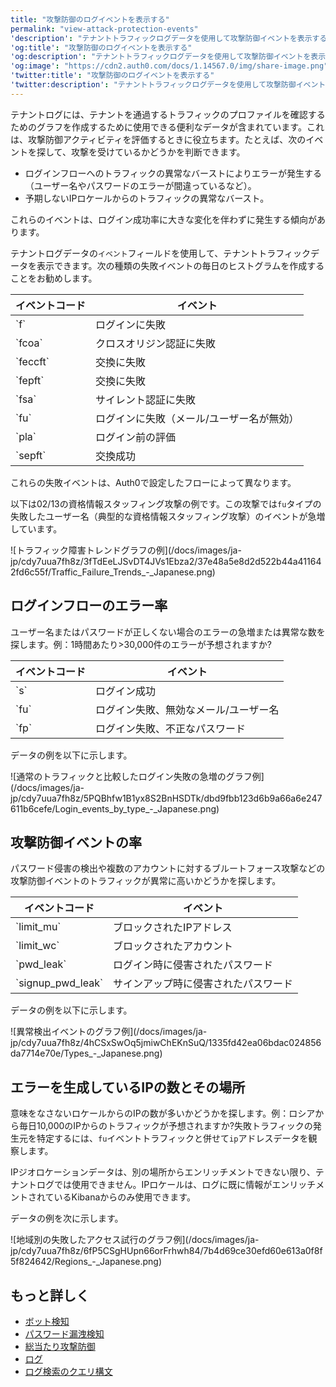 ---
title: "攻撃防御のログイベントを表示する"
permalink: "view-attack-protection-events"
'description': "テナントトラフィックログデータを使用して攻撃防御イベントを表示する方法について説明します。"
'og:title': "攻撃防御のログイベントを表示する"
'og:description': "テナントトラフィックログデータを使用して攻撃防御イベントを表示する方法について説明します。"
'og:image': "https://cdn2.auth0.com/docs/1.14567.0/img/share-image.png"
'twitter:title': "攻撃防御のログイベントを表示する"
'twitter:description': "テナントトラフィックログデータを使用して攻撃防御イベントを表示する方法について説明します。"
---

テナントログには、テナントを通過するトラフィックのプロファイルを確認するためのグラフを作成するために使用できる便利なデータが含まれています。これは、攻撃防御アクティビティを評価するときに役立ちます。たとえば、次のイベントを探して、攻撃を受けているかどうかを判断できます。

* ログインフローへのトラフィックの異常なバーストによりエラーが発生する（ユーザー名やパスワードのエラーが間違っているなど）。
* 予期しないIPロケールからのトラフィックの異常なバースト。

これらのイベントは、ログイン成功率に大きな変化を伴わずに発生する傾向があります。

テナントログデータの`イベント`フィールドを使用して、テナントトラフィックデータを表示できます。次の種類の失敗イベントの毎日のヒストグラムを作成することをお勧めします。

<table class="table"><thead>
<tr>
<th><strong>イベントコード</strong></th>
<th><strong>イベント</strong></th>
</tr>
</thead>
<tbody>
<tr>
<td>`f`</td>
<td>ログインに失敗</td>
</tr>
<tr>
<td>`fcoa`</td>
<td>クロスオリジン認証に失敗</td>
</tr>
<tr>
<td>`feccft`</td>
<td>交換に失敗</td>
</tr>
<tr>
<td>`fepft`</td>
<td>交換に失敗</td>
</tr>
<tr>
<td>`fsa`</td>
<td>サイレント認証に失敗</td>
</tr>
<tr>
<td>`fu`</td>
<td>ログインに失敗（メール/ユーザー名が無効）</td>
</tr>
<tr>
<td>`pla`</td>
<td>ログイン前の評価</td>
</tr>
<tr>
<td>`sepft`</td>
<td>交換成功</td>
</tr>
</tbody>
</table>

これらの失敗イベントは、Auth0で設定したフローによって異なります。

以下は02/13の資格情報スタッフィング攻撃の例です。この攻撃では`fu`タイプの失敗したユーザー名（典型的な資格情報スタッフィング攻撃）のイベントが急増しています。

<Frame>![トラフィック障害トレンドグラフの例](/docs/images/ja-jp/cdy7uua7fh8z/3fTdEeLJSvDT4JVs1Ebza2/37e48a5e8d2d522b44a411642fd6c55f/Traffic_Failure_Trends_-_Japanese.png)</Frame>

## ログインフローのエラー率

ユーザー名またはパスワードが正しくない場合のエラーの急増または異常な数を探します。例：1時間あたり>30,000件のエラーが予想されますか?

<table class="table"><thead>
<tr>
<th>イベントコード</th>
<th>イベント</th>
</tr>
</thead>
<tbody>
<tr>
<td>`s`</td>
<td>ログイン成功</td>
</tr>
<tr>
<td>`fu`</td>
<td>ログイン失敗、無効なメール/ユーザー名</td>
</tr>
<tr>
<td>`fp`</td>
<td>ログイン失敗、不正なパスワード</td>
</tr>
</tbody>
</table>

データの例を以下に示します。

<Frame>![通常のトラフィックと比較したログイン失敗の急増のグラフ例](/docs/images/ja-jp/cdy7uua7fh8z/5PQBhfw1B1yx8S2BnHSDTk/dbd9fbb123d6b9a66a6e247611b6cefe/Login_events_by_type_-_Japanese.png)</Frame>

## 攻撃防御イベントの率

パスワード侵害の検出や複数のアカウントに対するブルートフォース攻撃などの攻撃防御イベントのトラフィックが異常に高いかどうかを探します。

<table class="table"><thead>
<tr>
<th>イベントコード</th>
<th>イベント</th>
</tr>
</thead>
<tbody>
<tr>
<td>`limit_mu`</td>
<td>ブロックされたIPアドレス</td>
</tr>
<tr>
<td>`limit_wc`</td>
<td>ブロックされたアカウント</td>
</tr>
<tr>
<td>`pwd_leak`</td>
<td>ログイン時に侵害されたパスワード</td>
</tr>
<tr>
<td>`signup_pwd_leak`</td>
<td>サインアップ時に侵害されたパスワード</td>
</tr>
</tbody>
</table>

データの例を以下に示します。

<Frame>![異常検出イベントのグラフ例](/docs/images/ja-jp/cdy7uua7fh8z/4hCSxSwOq5jmiwChEKnSuQ/1335fd42ea06bdac024856da7714e70e/Types_-_Japanese.png)</Frame>

## エラーを生成しているIPの数とその場所

意味をなさないロケールからのIPの数が多いかどうかを探します。例：ロシアから毎日10,000のIPからのトラフィックが予想されますか?失敗トラフィックの発生元を特定するには、`fu`イベントトラフィックと併せて`ip`アドレスデータを観察します。

IPジオロケーションデータは、別の場所からエンリッチメントできない限り、テナントログでは使用できません。IPロケールは、ログに既に情報がエンリッチメントされているKibanaからのみ使用できます。

データの例を次に示します。

<Frame>![地域別の失敗したアクセス試行のグラフ例](/docs/images/ja-jp/cdy7uua7fh8z/6fP5CSgHUpn66orFrhwh84/7b4d69ce30efd60e613a0f8f5f824642/Regions_-_Japanese.png)</Frame>

## もっと詳しく

* [ボット検知](/docs/ja-jp/secure/attack-protection/bot-detection)
* [パスワード漏洩検知](/docs/ja-jp/secure/attack-protection/breached-password-detection)
* [総当たり攻撃防御](/docs/ja-jp/secure/attack-protection/brute-force-protection)
* [ログ](/docs/ja-jp/deploy-monitor/logs)
* [ログ検索のクエリ構文](/docs/ja-jp/deploy-monitor/logs/log-search-query-syntax)